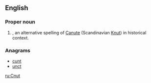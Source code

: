 ==English==

===Proper noun===
{{en-proper noun}}

# {{given name|male|from=Germanic}}, an alternative spelling of [[Canute]] (Scandinavian [[Knut]]) in historical context.

===Anagrams===
* [[cunt#English|cunt]]
* [[unct#English|unct]]

[[ru:Cnut]]